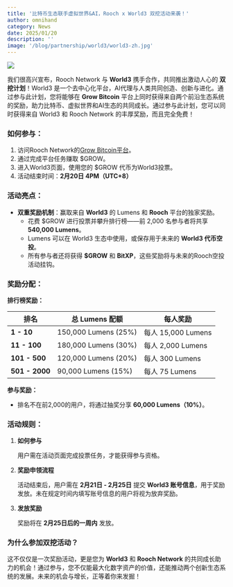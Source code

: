 ```yaml
---
title: '比特币生态联手虚拟世界&AI，Rooch x World3 双挖活动来袭！'
author: omnihand
category: News
date: 2025/01/20
description: ''
image: '/blog/partnership/world3/world3-zh.jpg'
---
```



<PostHeader />

![](/blog/partnership/world3/world3-zh.jpg)

我们很高兴宣布，Rooch Network 与 **World3** 携手合作，共同推出激动人心的 **双挖计划**！World3 是一个去中心化平台，AI代理与人类共同创造、创新与进化。通过参与此计划，您将能够在 **Grow Bitcoin** 平台上同时获得来自两个前沿生态系统的奖励，助力比特币、虚拟世界和AI生态的共同成长。通过参与此计划，您可以同时获得来自 World3 和 Rooch Network 的丰厚奖励，而且完全免费！

### 如何参与：

1. 访问Rooch Network的[Grow Bitcoin平台](https://grow.rooch.network/)。
2. 通过完成平台任务赚取 $GROW。
3. 进入World3页面，使用您的 $GROW 代币为World3投票。
4. 活动结束时间：**2月20日 4PM（UTC+8）**

### 活动亮点：

- **双重奖励机制**：赢取来自 **World3** 的 Lumens 和 **Rooch** 平台的独家奖励。
    - 花费 $GROW 进行投票并攀升排行榜——前 2,000 名参与者将共享 **540,000 Lumens**。
    - Lumens 可以在 World3 生态中使用，或保存用于未来的 **World3 代币空投**。
    - 所有参与者还将获得 **$GROW** 和 **BitXP**，这些奖励将与未来的Rooch空投活动挂钩。

### 奖励分配：

**排行榜奖励：**

| **排名**       | **总 Lumens 配额**   | **每人奖励**       |
|----------------|----------------------|--------------------|
| **1 - 10**     | 150,000 Lumens (25%) | 每人 15,000 Lumens |
| **11 - 100**   | 180,000 Lumens (30%) | 每人 2,000 Lumens  |
| **101 - 500**  | 120,000 Lumens (20%) | 每人 300 Lumens    |
| **501 - 2000** | 90,000 Lumens (15%)  | 每人 75 Lumens     |

**参与奖励：**

- 排名不在前2,000的用户，将通过抽奖分享 **60,000 Lumens（10%）**。

### 活动规则：

1. **如何参与**
    
    用户需在活动页面完成投票任务，才能获得参与资格。
    
2. **奖励申领流程**
    
    活动结束后，用户需在 **2月21日 - 2月25日** 提交 **World3 账号信息**，用于奖励发放。未在规定时间内填写账号信息的用户将视为放弃奖励。
    
3. **发放奖励**
    
    奖励将在 **2月25日后的一周内** 发放。

### 为什么参加双挖活动？

这不仅仅是一次奖励活动，更是您为 **World3** 和 **Rooch Network** 的共同成长助力的机会！通过参与，您不仅能最大化数字资产的价值，还能推动两个创新生态系统的发展。未来的机会与增长，正等着你来发掘！
